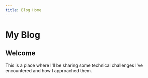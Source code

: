 ```yaml
---
title: Blog Home
---
```


# My Blog

## Welcome

This is a place where I'll be sharing some technical challenges I've encountered
and how I approached them.
